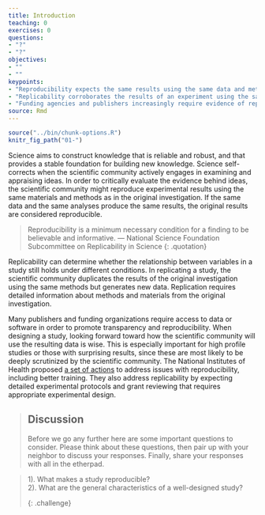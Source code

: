 ```yaml
---
title: Introduction
teaching: 0
exercises: 0
questions:
- "?"
- "?"
objectives:
- ""
- ""
keypoints:
- "Reproducibility expects the same results using the same data and methods from an original study."
- "Replicability corroborates the results of an experiment using the same methods as the original."
- "Funding agencies and publishers increasingly require evidence of reproducibility in grant applications and manuscript submissions."
source: Rmd
---
```


```r
source("../bin/chunk-options.R")
knitr_fig_path("01-")
```

Science aims to construct knowledge that is reliable and robust, and that provides a stable foundation for building new knowledge. Science self-corrects when the scientific community actively engages in examining and appraising ideas. In order to critically evaluate the evidence behind ideas, the scientific community might reproduce experimental results using the same materials and methods as in the original investigation. If the same data and the same analyses produce the same results, the original results are considered reproducible. 

> Reproducibility is a minimum necessary condition for a finding to be believable and informative.
> — National Science Foundation Subcommittee on Replicability in Science
{: .quotation}

Replicability can determine whether the relationship between variables in a study still holds under different conditions. In replicating a study, the scientific community duplicates the results of the original investigation using the same methods but generates new data. Replication requires detailed information about methods and materials from the original investigation.

Many publishers and funding organizations require access to data or software in order to promote transparency and reproducibility. When designing a study, looking forward toward how the scientific community will use the resulting data is wise. This is especially important for high profile studies or those with surprising results, since these are most likely to be deeply scrutinized by the scientific community. The National Institutes of Health proposed [a set of actions](https://www.nature.com/news/policy-nih-plans-to-enhance-reproducibility-1.14586) to address issues with reproducibility, including better training. They also address replicability by expecting detailed experimental protocols and grant reviewing that requires appropriate experimental design. 

> ## Discussion
> Before we go any further here are some important questions to consider. Please think about these questions, then pair up with your neighbor to discuss your responses. Finally, share your responses with all in the etherpad.

> 1). What makes a study reproducible?  
> 2). What are the general characteristics of a well-designed study?  
>
{: .challenge}



